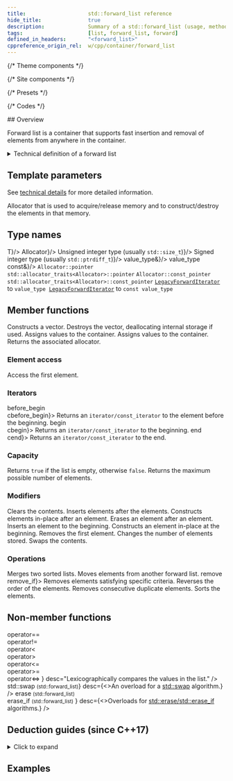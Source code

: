 ```yaml
---
title:                    std::forward_list reference
hide_title:               true
description:              Summary of a std::forward_list (usage, methods, etc.) - C++ Language
tags:                     [list, forward_list, forward]
defined_in_headers:       "<forward_list>"
cppreference_origin_rel:  w/cpp/container/forward_list
---
```


{/* Theme components */}

{/* Site components */}

{/* Presets */}

{/* Codes */}



<NotFinished />

<HiddenHeading>
  ## Overview
</HiddenHeading>

<Tabs>
  <TabItem value="simplified" label="Simplified (since C++11)" default>
    <OverviewSimplifiedRegular />
  </TabItem>
  <TabItem value="detailed" label="Detailed">
    <Tabs>
      <TabItem value="regular" label="Regular (since C++11)" default>
        <OverviewDetailedRegular />
      </TabItem>
      <TabItem value="pmr" label="Polymorphic (since C++17)">
        <OverviewDetailedPmr />
      </TabItem>
    </Tabs>
  </TabItem>
</Tabs>

Forward list is a container that supports fast insertion and removal of elements from anywhere in the container.

<details>
<summary>Technical definition of a forward list</summary>
<div>

[`std::forward_list`](#) is a container that supports fast insertion and removal of elements from anywhere in the container.
:::important
Fast random access is not supported.
:::

It is implemented as a singly-linked list. Compared to [`std::list`](forward_list.mdx) this container provides more space efficient storage when bidirectional iteration is not needed.

Adding, removing and moving the elements within the list, or across several lists, does not invalidate the iterators currently referring to other elements in the list. However, an iterator or reference referring to an element is invalidated when the corresponding element is removed (via [`erase_after`](forward_list/erase-after.mdx)) from the list.

[`std::forward_list`](#) meets the requirements of [`Container`](/docs/named_req/Container) (except for the size member function and that [`operator==`](forward_list/operator_eq.mdx)'s complexity is always linear), [`AllocatorAwareContainer`](/docs/named_req/AllocatorAwareContainer) and [`SequenceContainer`](/docs/named_req/SequenceContainer).

</div>
</details>

<ClassSummary name="forward_list" namespaces="std" folder="forward_list" headerName="forward_list">

## Template parameters

See [technical details](#technical-details) for more detailed information.

<SymbolTable noTraits>
	<Symbol name="T" desc="Type of the elements." />
	<Symbol name="Allocator">
		Allocator that is used to acquire/release memory and to construct/destroy the elements in that memory.
	</Symbol>
</SymbolTable>

## Type names

<SymbolTable>
	<Symbol pub name="value_type" 				desc={<code>T</code>}/>
	<Symbol pub name="allocator_type"			desc={<code>Allocator</code>}/>
	<Symbol pub name="size_type"				desc={<>Unsigned integer type (usually <code>std::size_t</code>)</>}/>
	<Symbol pub name="difference_type"			desc={<>Signed integer type (usually <code>std::ptrdiff_t</code>)</>}/>
	<Symbol pub name="reference"				desc={<code>value_type&amp;</code>}/>
	<Symbol pub name="const_reference"			desc={<code>value_type const&amp;</code>}/>
	<Symbol pub name="pointer">
		<Until v="cpp11"><code>Allocator::pointer</code></Until><br/>
		<Since v="cpp11"><code>std::allocator_traits&lt;Allocator&gt;::pointer</code></Since>
	</Symbol>
	<Symbol pub name="const_pointer">
		<Until v="cpp11"><code>Allocator::const_pointer</code></Until><br/>
		<Since v="cpp11"><code>std::allocator_traits&lt;Allocator&gt;::const_pointer</code></Since>
	</Symbol>
	<Symbol pub name="iterator">
		<a href="#"><code>LegacyForwardIterator</code></a> to <code>value_type</code>&nbsp;
	</Symbol>
	<Symbol pub name="const_iterator">
		<a href="#"><code>LegacyForwardIterator</code></a> to <code>const value_type</code>&nbsp;
	</Symbol>
</SymbolTable>

## Member functions

<SymbolTable>
	<Symbol pub autoLink linkName="constructors" name="(constructors)">
		Constructs a vector.
	</Symbol>
	<Symbol pub autoLink linkName="destructor" name="(destructor)">
		Destroys the vector, deallocating internal storage if used.
	</Symbol>
	<Symbol pub autoLink linkName="operator_assign" name="operator=">
		Assigns values to the container.
	</Symbol>
	<Symbol pub autoLink name="assign">
		Assigns values to the container.
	</Symbol>
	<Symbol pub autoLink name="get_allocator">
		Returns the associated allocator.
	</Symbol>
</SymbolTable>

### Element access

<SymbolTable>
	<Symbol pub autoLink name="front">
		Access the first element.
	</Symbol>
</SymbolTable>

### Iterators

<SymbolTable>
	<Symbol pub autoLink linkName="before_begin" name={<>before_begin<br/>cbefore_begin</>}>
		Returns an <code>iterator/const_iterator</code> to the element before the beginning.
	</Symbol>
	<Symbol pub autoLink linkName="begin" name={<>begin<br/>cbegin</>}>
		Returns an <code>iterator/const_iterator</code> to the beginning.
	</Symbol>
	<Symbol pub autoLink linkName="end" name={<>end<br/>cend</>}>
		Returns an <code>iterator/const_iterator</code> to the end.
	</Symbol>
</SymbolTable>

### Capacity

<SymbolTable>
	<Symbol pub autoLink name="empty">
		Returns <code>true</code> if the list is empty, otherwise <code>false</code>.
	</Symbol>
	<Symbol pub autoLink name="max_size">
		Returns the maximum possible number of elements.
	</Symbol>
</SymbolTable>

### Modifiers

<SymbolTable>
	<Symbol pub autoLink name="clear">
		Clears the contents.
	</Symbol>
	<Symbol pub autoLink name="insert_after">
		Inserts elements after the elements.
	</Symbol>
	<Symbol pub autoLink name="emplace_after">
		Constructs elements in-place after an element.
	</Symbol>
	<Symbol pub autoLink name="erase_after">
		Erases an element after an element.
	</Symbol>
	<Symbol pub autoLink name="push_front">
		Inserts an element to the beginning.
	</Symbol>
	<Symbol pub autoLink name="emplace_front">
		Constructs an element in-place at the beginning.
	</Symbol>
	<Symbol pub autoLink name="pop_front">
		Removes the first element.
	</Symbol>
	<Symbol pub autoLink name="resize">
		Changes the number of elements stored.
	</Symbol>
	<Symbol pub autoLink name="swap">
		Swaps the contents.
	</Symbol>
</SymbolTable>

### Operations

<SymbolTable>
	<Symbol pub autoLink name="merge">
		Merges two sorted lists.
	</Symbol>
	<Symbol pub autoLink name="splice_after">
		Moves elements from another forward list.
	</Symbol>
	<Symbol pub autoLink linkName="remove" name={<>remove<br/>remove_if</>}>
		Removes elements satisfying specific criteria.
	</Symbol>
	<Symbol pub autoLink name="reverse">
		Reverses the order of the elements.
	</Symbol>
	<Symbol pub autoLink name="unique">
		Removes consecutive duplicate elements.
	</Symbol>
	<Symbol pub autoLink name="sort">
		Sorts the elements.
	</Symbol>
</SymbolTable>

## Non-member functions

<SymbolTable noTraits>
	<Symbol name={<>
				operator==<br/>
				<Removed v="cpp20">operator!=</Removed> <br/>
				<Removed v="cpp20">operator&lt;</Removed> <br/>
				<Removed v="cpp20">operator&gt;</Removed> <br/>
				<Removed v="cpp20">operator&lt;=</Removed> <br/>
				<Removed v="cpp20">operator&gt;=</Removed> <br/>
				<Since v="cpp20">operator&lt;=&gt;</Since>
			</>}
			desc="Lexicographically compares the values in the list."
		/>
	<Symbol name={<>std::swap <small>(std::forward_list)</small></>}
			desc={<>An overload for a <a href="#">std::swap</a> algorithm.</>}
		/>
	<Symbol name={<>
				erase <small>(std::forward_list)</small><br/>
				erase_if <small>(std::forward_list)</small>
			</>}
			desc={<>Overloads for <a href="#">std::erase/std::erase_if</a> algorithms.</>}
		/>
</SymbolTable>

</ClassSummary>

## Deduction guides (since C++17)
<details>
<summary>Click to expand</summary>
<div>
	<DeductionGuides />
</div>
</details>

## Examples

<ImproveSection />
